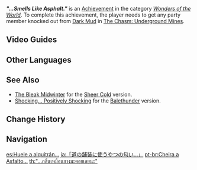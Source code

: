 {{Achievement Infobox
|id           = 81218
|order id     = 1204
|category     = Wonders of the World
|description  = Be brought down by the contaminants within the [[Dark Mud|black mud]] for the first time.
|requirements = Get any party member knocked out from Dark Mud.
|primogems    = 5
|tracking     = 
|hidden       = 1
|topic        = Fallen Characters;Dark Mud
|type         = Exploration
}}
'''''"...Smells Like Asphalt."''''' is an [[Achievement]] in the category ''[[Wonders of the World]]''. To complete this achievement, the player needs to get any party member knocked out from [[Dark Mud]] in [[The Chasm: Underground Mines]].
<!--
==Trivia==-->

==Video Guides==
{{EVT
|video1   = https://youtu.be/jIXMrJ5Et-k
|caption1 = "...Smells Like Asphalt." Guide
}}
==Other Languages==
{{Other Languages
|en      = "...Smells Like Asphalt."
|zhs     = 「…闻起来像沥青。」
|zhs_rm  = "...Wén Qilai Xiàng Lìqīng."
|zht     = 「…聞起來像瀝青。」
|zht_rm  = "...Wén Qilai Xiàng Lìqīng."
|zh_tl   = "...Smells Like Asphalt."
|ja      = 「道の舗装に使うやつの匂い…」
|ja_rm   = "Michi no Hosou ni Tsukau Yatsu no Nioi..."
|ja_tl   = "Smells Like That Pavement Stuff..."
|ko      = 「…아스팔트 냄새가 나」
|ko_tl   = "...Smells like Asphalt"
|es      = Huele a alquitrán...
|es_tl   = Smells Like Tar...
|fr      = «&nbsp;... Ça pue l'asphalte.&nbsp;»
|fr_tl   = "...It Stinks of Asphalt."
|ru      = «Запах асфальта...»
|ru_tl   = "Smells of Asphalt..."
|th      = "...กลิ่นเหมือนยางมะตอยเลยนะ"
|th_rm   = "...Klin Muean Yangmatoi Loei Na"
|th_tl   = "...It really smells like asphalt"
|vi      = "...Giống Như Mùi Nhựa Đường."
|vi_tl   = "...Smells Like Asphalt."
|de      = „Das riecht nach Asphalt.“
|de_tl   = "This Smells Like Asphalt."
|id      = "Bau ini&nbsp;... Aspal?"
|id_tl   = "This Smell... Asphalt?"
|pt      = Cheira a Asfalto...
|pt_tl   = Smells like Asphalt...
|tr      = "Asfalt Gibi Kokuyor"
|tr_tl   = "Smells Like Asphalt"
|it      = Ucci ucci, sento odor di... asfalto.
|it_tl   = Fe-fi-fo-fum, I smell... Asphalt.
|it_note = {{it|Ucci ucci [...]}} is a famous quote from the Italian version of ''{{w|Jack and the Beanstalk}}''. In the original version the same quote is "Fe-fi-fo-fum [...]."
}}

==See Also==
* [[The Bleak Midwinter]] for the [[Sheer Cold]] version.
* [[Shocking... Positively Shocking]] for the [[Balethunder]] version.

==Change History==
{{Change History|2.6}}
<!--
==References==
{{Reflist}}-->

==Navigation==
{{Achievement Navbox|Wonders of the World|Exploration}}

[[es:Huele a alquitrán...]]
[[ja:「道の舗装に使うやつの匂い…」]]
[[pt-br:Cheira a Asfalto...]]
[[th:"...กลิ่นเหมือนยางมะตอยเลยนะ"]]